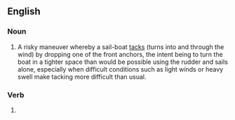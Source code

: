 ==English==

===Noun===
{{en-noun|-|s}}

# {{lb|en|nautical}} A risky maneuver whereby a sail-boat [[tacks]] (turns into and through the wind) by dropping one of the front anchors, the intent being to turn the boat in a tighter space than would be possible using the rudder and sails alone, especially when difficult conditions such as light winds or heavy swell make tacking more difficult than usual.

===Verb===
{{head|en|verb form}}

# {{present participle of|en|clubhaul|nocat=1}}